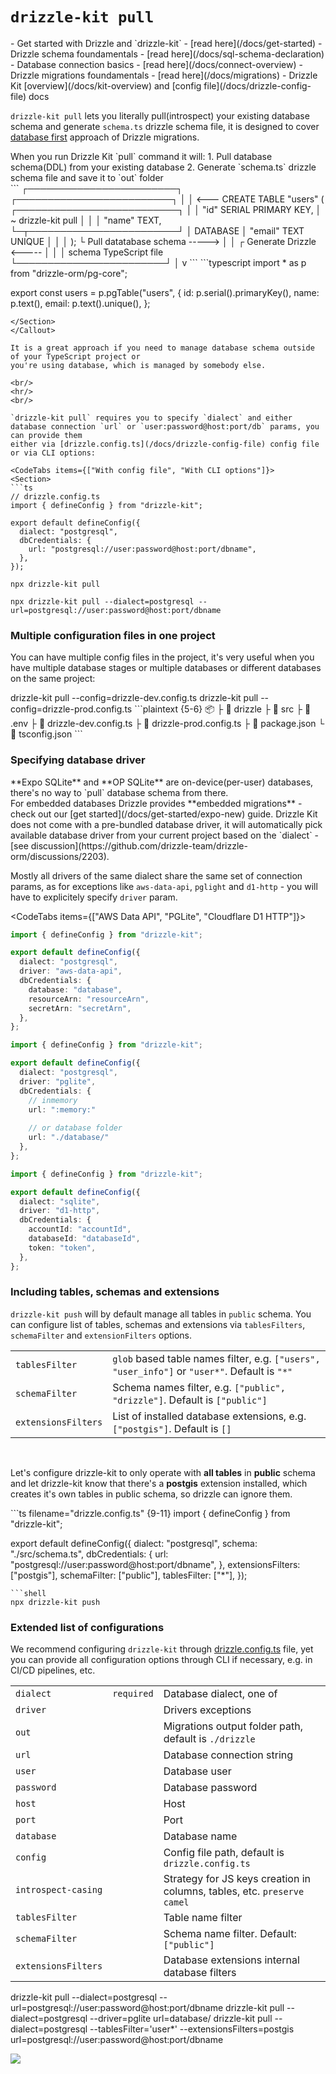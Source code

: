 
# `drizzle-kit pull`

<Prerequisites>
  - Get started with Drizzle and `drizzle-kit` - [read here](/docs/get-started)
  - Drizzle schema foundamentals - [read here](/docs/sql-schema-declaration) 
  - Database connection basics - [read here](/docs/connect-overview) 
  - Drizzle migrations foundamentals - [read here](/docs/migrations) 
  - Drizzle Kit [overview](/docs/kit-overview) and [config file](/docs/drizzle-config-file) docs
</Prerequisites>

`drizzle-kit pull` lets you literally pull(introspect) your existing database schema and generate `schema.ts` drizzle schema file, 
it is designed to cover [database first](/docs/migrations) approach of Drizzle migrations.

<Callout collapsed="How it works under the hood?">
When you run Drizzle Kit `pull` command it will:
1. Pull database schema(DDL) from your existing database
2. Generate `schema.ts` drizzle schema file and save it to `out` folder

<Section>
```
                                  ┌────────────────────────┐      ┌─────────────────────────┐ 
                                  │                        │ <---  CREATE TABLE "users" (
┌──────────────────────────┐      │                        │        "id" SERIAL PRIMARY KEY,
│ ~ drizzle-kit pull       │      │                        │        "name" TEXT,
└─┬────────────────────────┘      │        DATABASE        │        "email" TEXT UNIQUE
  │                               │                        │       );
  └ Pull datatabase schema -----> │                        │
  ┌ Generate Drizzle       <----- │                        │
  │ schema TypeScript file        └────────────────────────┘
  │
  v
```
```typescript
import * as p from "drizzle-orm/pg-core";

export const users = p.pgTable("users", {
  id: p.serial().primaryKey(),
  name: p.text(),
  email: p.text().unique(), 
};
```
</Section>
</Callout>

It is a great approach if you need to manage database schema outside of your TypeScript project or 
you're using database, which is managed by somebody else.

<br/>
<hr/>
<br/>

`drizzle-kit pull` requires you to specify `dialect` and either
database connection `url` or `user:password@host:port/db` params, you can provide them
either via [drizzle.config.ts](/docs/drizzle-config-file) config file or via CLI options:

<CodeTabs items={["With config file", "With CLI options"]}>
<Section>
```ts
// drizzle.config.ts
import { defineConfig } from "drizzle-kit";

export default defineConfig({
  dialect: "postgresql",
  dbCredentials: {
    url: "postgresql://user:password@host:port/dbname",
  },
});
```
```shell
npx drizzle-kit pull
```
</Section>

```shell
npx drizzle-kit pull --dialect=postgresql --url=postgresql://user:password@host:port/dbname
```
</CodeTabs>

### Multiple configuration files in one project

You can have multiple config files in the project, it's very useful when you have multiple database stages or multiple databases or different databases on the same project:

<Npx>
  drizzle-kit pull --config=drizzle-dev.config.ts
  drizzle-kit pull --config=drizzle-prod.config.ts
</Npx>
```plaintext {5-6}
📦 <project root>
 ├ 📂 drizzle
 ├ 📂 src
 ├ 📜 .env
 ├ 📜 drizzle-dev.config.ts
 ├ 📜 drizzle-prod.config.ts
 ├ 📜 package.json
 └ 📜 tsconfig.json
```

### Specifying database driver
<Callout type="warning">
**Expo SQLite** and **OP SQLite** are on-device(per-user) databases, there's no way to `pull` database schema from there.<br/>
For embedded databases Drizzle provides **embedded migrations** - check out our [get started](/docs/get-started/expo-new) guide.
</Callout>
Drizzle Kit does not come with a pre-bundled database driver, 
it will automatically pick available database driver from your current project based on the `dialect` - [see discussion](https://github.com/drizzle-team/drizzle-orm/discussions/2203).

Mostly all drivers of the same dialect share the same set of connection params, 
as for exceptions like `aws-data-api`, `pglight` and `d1-http` - you will have to explicitely specify `driver` param.

<CodeTabs items={["AWS Data API", "PGLite", "Cloudflare D1 HTTP"]}>
```ts {6}
import { defineConfig } from "drizzle-kit";

export default defineConfig({
  dialect: "postgresql",
  driver: "aws-data-api",
  dbCredentials: {
    database: "database",
    resourceArn: "resourceArn",
    secretArn: "secretArn",
  },
};
```
```ts {6}
import { defineConfig } from "drizzle-kit";

export default defineConfig({
  dialect: "postgresql",
  driver: "pglite",
  dbCredentials: {
    // inmemory
    url: ":memory:"
    
    // or database folder
    url: "./database/"
  },
};
```
```ts {6}
import { defineConfig } from "drizzle-kit";

export default defineConfig({
  dialect: "sqlite",
  driver: "d1-http",
  dbCredentials: {
    accountId: "accountId",
    databaseId: "databaseId",
    token: "token",
  },
};
```
</CodeTabs>

### Including tables, schemas and extensions
`drizzle-kit push` will by default manage all tables in `public` schema.
You can configure list of tables, schemas and extensions via `tablesFilters`, `schemaFilter` and `extensionFilters` options.

|                     |                                                                                               |
| :------------------ | :-------------------------------------------------------------------------------------------- |
| `tablesFilter`      | `glob` based table names filter, e.g. `["users", "user_info"]` or `"user*"`. Default is `"*"` |
| `schemaFilter`      | Schema names filter, e.g. `["public", "drizzle"]`. Default is `["public"]`                    |
| `extensionsFilters` | List of installed database extensions, e.g. `["postgis"]`. Default is `[]`                    |
<br/>

Let's configure drizzle-kit to only operate with **all tables** in **public** schema
and let drizzle-kit know that there's a **postgis** extension installed, 
which creates it's own tables in public schema, so drizzle can ignore them.

<Section>
```ts filename="drizzle.config.ts" {9-11}
import { defineConfig } from "drizzle-kit";

export default defineConfig({
  dialect: "postgresql",
  schema: "./src/schema.ts",
  dbCredentials: {
    url: "postgresql://user:password@host:port/dbname",
  },
  extensionsFilters: ["postgis"],
  schemaFilter: ["public"],
  tablesFilter: ["*"],
});
```
```shell
npx drizzle-kit push
```
</Section>

### Extended list of configurations
We recommend configuring `drizzle-kit` through [drizzle.config.ts](/docs/drizzle-config-file) file, 
yet you can provide all configuration options through CLI if necessary, e.g. in CI/CD pipelines, etc.

|                     |            |                                                                           |
| :------------------ | :--------- | :------------------------------------------------------------------------ |
| `dialect`           | `required` | Database dialect, one of <Dialects/>                                      |
| `driver`            |            | Drivers exceptions <Drivers/>                                             |
| `out`               |            | Migrations output folder path, default is `./drizzle`                     |
| `url`               |            | Database connection string                                                |
| `user`              |            | Database user                                                             |
| `password`          |            | Database password                                                         |
| `host`              |            | Host                                                                      |
| `port`              |            | Port                                                                      |
| `database`          |            | Database name                                                             |
| `config`            |            | Config file path, default is `drizzle.config.ts`                          |
| `introspect-casing` |            | Strategy for JS keys creation in columns, tables, etc. `preserve` `camel` |
| `tablesFilter`      |            | Table name filter                                                         |
| `schemaFilter`      |            | Schema name filter. Default: `["public"]`                                 |
| `extensionsFilters` |            | Database extensions internal database filters                             |

<Npx>
drizzle-kit pull --dialect=postgresql --url=postgresql://user:password@host:port/dbname
drizzle-kit pull --dialect=postgresql --driver=pglite url=database/
drizzle-kit pull --dialect=postgresql --tablesFilter='user*' --extensionsFilters=postgis url=postgresql://user:password@host:port/dbname
</Npx>

![](@/assets/gifs/introspect_mysql.gif)
